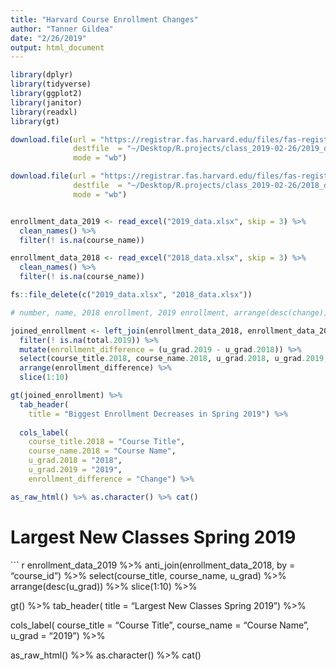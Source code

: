 ```yaml
---
title: "Harvard Course Enrollment Changes"
author: "Tanner Gildea"
date: "2/26/2019"
output: html_document
---
```


```r
library(dplyr)
library(tidyverse)
library(ggplot2)
library(janitor)
library(readxl)
library(gt)

download.file(url = "https://registrar.fas.harvard.edu/files/fas-registrar/files/class_enrollment_summary_by_term_2.28.19.xlsx",
              destfile  = "~/Desktop/R.projects/class_2019-02-26/2019_data.xlsx",
              mode = "wb")    

download.file(url = "https://registrar.fas.harvard.edu/files/fas-registrar/files/class_enrollment_summary_by_term_03.06.18.xlsx",
              destfile  = "~/Desktop/R.projects/class_2019-02-26/2018_data.xlsx",
              mode = "wb")     


enrollment_data_2019 <- read_excel("2019_data.xlsx", skip = 3) %>% 
  clean_names() %>% 
  filter(! is.na(course_name))

enrollment_data_2018 <- read_excel("2018_data.xlsx", skip = 3) %>% 
  clean_names() %>% 
  filter(! is.na(course_name))

fs::file_delete(c("2019_data.xlsx", "2018_data.xlsx"))

# number, name, 2018 enrollment, 2019 enrollment, arrange(desc(change))

joined_enrollment <- left_join(enrollment_data_2018, enrollment_data_2019, by = "course_id", suffix = c(".2018", ".2019")) %>% 
  filter(! is.na(total.2019)) %>% 
  mutate(enrollment_difference = (u_grad.2019 - u_grad.2018)) %>% 
  select(course_title.2018, course_name.2018, u_grad.2018, u_grad.2019, enrollment_difference) %>% 
  arrange(enrollment_difference) %>% 
  slice(1:10)

```

```r
gt(joined_enrollment) %>%
  tab_header(
    title = "Biggest Enrollment Decreases in Spring 2019") %>%
  
  cols_label(
    course_title.2018 = "Course Title",
    course_name.2018 = "Course Name",
    u_grad.2018 = "2018",
    u_grad.2019 = "2019",
    enrollment_difference = "Change") %>% 

as_raw_html() %>% as.character() %>% cat()

```




# Largest New Classes Spring 2019


``` r
enrollment_data_2019 %>% 
  anti_join(enrollment_data_2018, by = "course_id") %>% 
  select(course_title, course_name, u_grad) %>% 
  arrange(desc(u_grad)) %>% 
  slice(1:10) %>% 
  
  gt() %>% 
  tab_header(
    title = "Largest New Classes Spring 2019") %>%
  
  cols_label(
    course_title = "Course Title",
    course_name = "Course Name",
    u_grad = "2019") %>% 
  
as_raw_html() %>% as.character() %>% cat()

